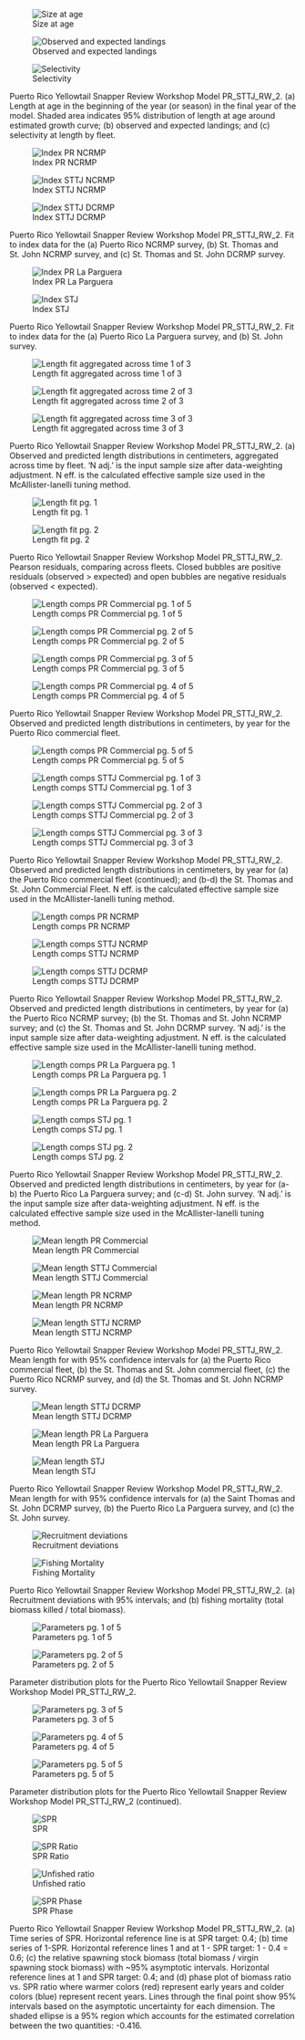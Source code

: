 ::: {#fig-PR_STTJ_RW_2-group1 layout-ncol="2"}
![Size at age](/Scenarios/PR_STTJ_RW_2/plots/bio1_sizeatage.png)

![Observed and expected landings](/Scenarios/PR_STTJ_RW_2/plots/catch3_observed_and_expected_landings_(if_different).png)

![Selectivity](/Scenarios/PR_STTJ_RW_2/plots/sel01_multiple_fleets_length1.png)

Puerto Rico Yellowtail Snapper Review Workshop Model PR_STTJ_RW_2. (a) Length at age in the beginning of the year (or season) in the final year of the model. Shaded area indicates 95% distribution of length at age around estimated growth curve; (b) observed and expected landings; and (c) selectivity at length by fleet.
:::

::: {#fig-PR_STTJ_RW_2-group2 layout-ncol="2"}
![Index PR NCRMP](/Scenarios/PR_STTJ_RW_2/plots/index2_cpuefit_NCRMP_PR.png)

![Index STTJ NCRMP](/Scenarios/PR_STTJ_RW_2/plots/index2_cpuefit_NCRMP_STTSTJ.png)

![Index STTJ DCRMP](/Scenarios/PR_STTJ_RW_2/plots/index2_cpuefit_DCRMP_STTSTJ.png)

Puerto Rico Yellowtail Snapper Review Workshop Model PR_STTJ_RW_2. Fit to index data for the (a) Puerto Rico NCRMP survey, (b) St. Thomas and St. John NCRMP survey, and (c) St. Thomas and St. John DCRMP survey.  
:::

::: {#fig-PR_STTJ_RW_2-group3 layout-ncol="2"}
![Index PR La Parguera](/Scenarios/PR_STTJ_RW_2/plots/index2_cpuefit_NCRMP_PR_LAP.png)

![Index STJ](/Scenarios/PR_STTJ_RW_2/plots/index5_logcpuefit_NCRMP_STT.png)

Puerto Rico Yellowtail Snapper Review Workshop Model PR_STTJ_RW_2. Fit to index data for the (a) Puerto Rico La Parguera survey, and (b) St. John survey.  
:::

::: {#fig-PR_STTJ_RW_2-group4 layout-ncol="2"}
![Length fit aggregated across time 1 of 3](/Scenarios/PR_STTJ_RW_2/plots/comp_lenfit__aggregated_across_time.png)

![Length fit aggregated across time 2 of 3](/Scenarios/PR_STTJ_RW_2/plots/comp_sizefit_method1__aggregated_across_time.png)

![Length fit aggregated across time 3 of 3](/Scenarios/PR_STTJ_RW_2/plots/comp_sizefit_method2__aggregated_across_time.png)

Puerto Rico Yellowtail Snapper Review Workshop Model PR_STTJ_RW_2. (a) Observed and predicted length distributions in centimeters, aggregated across time by fleet. 'N adj.' is the input sample size after data-weighting adjustment. N eff. is the calculated effective sample size used in the McAllister-Ianelli tuning method. 
:::

::: {#fig-PR_STTJ_RW_2-group5 layout-ncol="2"}
![Length fit pg. 1](/Scenarios/PR_STTJ_RW_2/plots/comp_lenfit__page1_multi-fleet_comparison.png)

![Length fit pg. 2](/Scenarios/PR_STTJ_RW_2/plots/comp_lenfit__page2_multi-fleet_comparison.png)

Puerto Rico Yellowtail Snapper Review Workshop Model PR_STTJ_RW_2. Pearson residuals, comparing across fleets. Closed bubbles are positive residuals (observed > expected) and open bubbles are negative residuals (observed < expected).
:::

::: {#fig-PR_STTJ_RW_2-group6 layout-ncol="2"}
![Length comps PR Commercial pg. 1 of 5](/Scenarios/PR_STTJ_RW_2/plots/comp_lenfit_flt1mkt0_page1.png)

![Length comps PR Commercial pg. 2 of 5](/Scenarios/PR_STTJ_RW_2/plots/comp_lenfit_flt1mkt0_page2.png)

![Length comps PR Commercial pg. 3 of 5](/Scenarios/PR_STTJ_RW_2/plots/comp_lenfit_flt1mkt0_page3.png)

![Length comps PR Commercial pg. 4 of 5](/Scenarios/PR_STTJ_RW_2/plots/comp_lenfit_flt1mkt0_page4.png)

Puerto Rico Yellowtail Snapper Review Workshop Model PR_STTJ_RW_2. Observed and predicted length distributions in centimeters, by year for the Puerto Rico commercial fleet.
:::

::: {#fig-PR_STTJ_RW_2-group7 layout-ncol="2"}
![Length comps PR Commercial pg. 5  of 5](/Scenarios/PR_STTJ_RW_2/plots/comp_lenfit_flt1mkt0_page5.png)

![Length comps STTJ Commercial pg. 1 of 3](/Scenarios/PR_STTJ_RW_2/plots/comp_lenfit_flt2mkt0_page1.png)

![Length comps STTJ Commercial pg. 2 of 3](/Scenarios/PR_STTJ_RW_2/plots/comp_lenfit_flt2mkt0_page2.png)

![Length comps STTJ Commercial pg. 3 of 3](/Scenarios/PR_STTJ_RW_2/plots/comp_lenfit_flt2mkt0_page3.png)

Puerto Rico Yellowtail Snapper Review Workshop Model PR_STTJ_RW_2. Observed and predicted length distributions in centimeters, by year for (a) the Puerto Rico commercial fleet (continued); and (b-d) the St. Thomas and St. John Commercial Fleet. N eff. is the calculated effective sample size used in the McAllister-Ianelli tuning method.
:::

::: {#fig-PR_STTJ_RW_2-group8 layout-ncol="2"}
![Length comps PR NCRMP](/Scenarios/PR_STTJ_RW_2/plots/comp_lenfit_flt3mkt0.png)

![Length comps STTJ NCRMP](/Scenarios/PR_STTJ_RW_2/plots/comp_lenfit_flt5mkt0.png)

![Length comps STTJ DCRMP](/Scenarios/PR_STTJ_RW_2/plots/comp_lenfit_flt7mkt0.png)

Puerto Rico Yellowtail Snapper Review Workshop Model PR_STTJ_RW_2. Observed and predicted length distributions in centimeters, by year for (a) the Puerto Rico NCRMP survey; (b) the St. Thomas and St. John NCRMP survey; and (c) the St. Thomas and St. John DCRMP survey. 'N adj.' is the input sample size after data-weighting adjustment. N eff. is the calculated effective sample size used in the McAllister-Ianelli tuning method.
:::

::: {#fig-PR_STTJ_RW_2-group9 layout-ncol="2"}
![Length comps PR La Parguera pg. 1](/Scenarios/PR_STTJ_RW_2/plots/comp_sizefit_method1_flt4mkt0_page1.png)

![Length comps PR La Parguera pg. 2](/Scenarios/PR_STTJ_RW_2/plots/comp_sizefit_method1_flt4mkt0_page2.png)

![Length comps STJ pg. 1](/Scenarios/PR_STTJ_RW_2/plots/comp_sizefit_method2_flt6mkt0_page1.png)

![Length comps STJ pg. 2](/Scenarios/PR_STTJ_RW_2/plots/comp_sizefit_method2_flt6mkt0_page2.png)

Puerto Rico Yellowtail Snapper Review Workshop Model PR_STTJ_RW_2. Observed and predicted length distributions in centimeters, by year for (a-b) the Puerto Rico La Parguera survey; and (c-d) St. John survey. 'N adj.' is the input sample size after data-weighting adjustment. N eff. is the calculated effective sample size used in the McAllister-Ianelli tuning method.
:::

::: {#fig-PR_STTJ_RW_2-group10 layout-ncol="2"}
![Mean length PR Commercial](/Scenarios/PR_STTJ_RW_2/plots/comp_lenfit_data_weighting_TA1-8_Commercial_PR.png)

![Mean length STTJ Commercial](/Scenarios/PR_STTJ_RW_2/plots/comp_lenfit_data_weighting_TA1-8_Commercial_STTSTJ.png)

![Mean length PR NCRMP](/Scenarios/PR_STTJ_RW_2/plots/comp_lenfit_data_weighting_TA1-8_NCRMP_PR.png)

![Mean length STTJ NCRMP](/Scenarios/PR_STTJ_RW_2/plots/comp_lenfit_data_weighting_TA1-8_NCRMP_STTSTJ.png)

Puerto Rico Yellowtail Snapper Review Workshop Model PR_STTJ_RW_2. Mean length for with 95% confidence intervals for (a) the Puerto Rico commercial fleet, (b) the St. Thomas and St. John commercial fleet, (c) the Puerto Rico NCRMP survey, and (d) the St. Thomas and St. John NCRMP survey.
:::

::: {#fig-PR_STTJ_RW_2-group11 layout-ncol="2"}
![Mean length STTJ DCRMP](/Scenarios/PR_STTJ_RW_2/plots/comp_lenfit_data_weighting_TA1-8_DCRMP_STTSTJ.png)

![Mean length PR La Parguera](/Scenarios/PR_STTJ_RW_2/plots/comp_sizefit_method1_data_weighting_TA1-8_NCRMP_PR_LAP.png)

![Mean length STJ](/Scenarios/PR_STTJ_RW_2/plots/comp_sizefit_method2_data_weighting_TA1-8_NCRMP_STT.png)

Puerto Rico Yellowtail Snapper Review Workshop Model PR_STTJ_RW_2. Mean length for with 95% confidence intervals for (a) the Saint Thomas and St. John DCRMP survey, (b) the Puerto Rico La Parguera survey, and (c) the St. John survey.
:::

::: {#fig-PR_STTJ_RW_2-group12 layout-ncol="2"}
![Recruitment deviations](/Scenarios/PR_STTJ_RW_2/plots/recdevs2_withbars.png)

![Fishing Mortality](/Scenarios/PR_STTJ_RW_2/plots/ts_summaryF.png)

Puerto Rico Yellowtail Snapper Review Workshop Model PR_STTJ_RW_2. (a) Recruitment deviations with 95% intervals; and (b) fishing mortality (total biomass killed / total biomass).
:::

::: {#fig-PR_STTJ_RW_2-group13 layout-ncol="2"}
![Parameters pg. 1 of 5](/Scenarios/PR_STTJ_RW_2/plots/parameter_distributions_page1.png)

![Parameters pg. 2 of 5](/Scenarios/PR_STTJ_RW_2/plots/parameter_distributions_page2.png)

Parameter distribution plots for the Puerto Rico Yellowtail Snapper Review Workshop Model PR_STTJ_RW_2.
:::

::: {#fig-PR_STTJ_RW_2-group14 layout-ncol="2"}
![Parameters pg. 3 of 5](/Scenarios/PR_STTJ_RW_2/plots/parameter_distributions_page3.png)

![Parameters pg. 4 of 5](/Scenarios/PR_STTJ_RW_2/plots/parameter_distributions_page4.png)

![Parameters pg. 5 of 5](/Scenarios/PR_STTJ_RW_2/plots/parameter_distributions_page5.png)

Parameter distribution plots for the Puerto Rico Yellowtail Snapper Review Workshop Model PR_STTJ_RW_2 (continued).
:::

::: {#fig-PR_STTJ_RW_2-group15 layout-ncol="2"}
![SPR](/Scenarios/PR_STTJ_RW_2/plots/SPR1_series.png)

![SPR Ratio](/Scenarios/PR_STTJ_RW_2/plots/SPR3_ratiointerval.png)

![Unfished ratio](/Scenarios/PR_STTJ_RW_2/plots/ts9_Fraction_of_unfished_spawning_output.png)

![SPR Phase](/Scenarios/PR_STTJ_RW_2/plots/SPR4_phase.png)

Puerto Rico Yellowtail Snapper Review Workshop Model PR_STTJ_RW_2. (a) Time series of SPR. Horizontal reference line is at SPR target: 0.4; (b) time series of 1-SPR. Horizontal reference lines 1 and at 1 - SPR target: 1 - 0.4 = 0.6; (c) the relative spawning stock biomass (total biomass / virgin spawning stock biomass) with ~95% asymptotic intervals. Horizontal reference lines at 1 and SPR target: 0.4; and (d) phase plot of biomass ratio vs. SPR ratio where warmer colors (red) represent early years and colder colors (blue) represent recent years. Lines through the final point show 95% intervals based on the asymptotic uncertainty for each dimension. The shaded ellipse is a 95% region which accounts for the estimated correlation between the two quantities: -0.416.
:::
